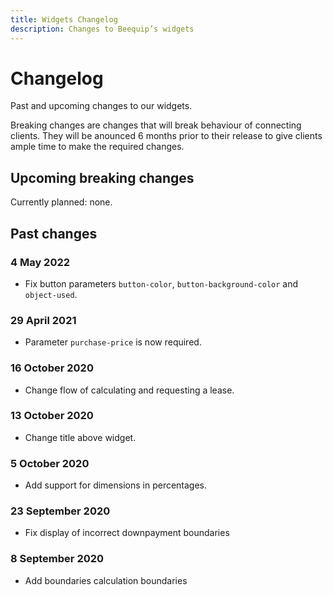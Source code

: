 ```yaml
---
title: Widgets Changelog
description: Changes to Beequip’s widgets
---
```


# Changelog

Past and upcoming changes to our widgets.

Breaking changes are changes that will break behaviour of connecting clients. They will be anounced 6 months prior
to their release to give clients ample time to make the required changes.

## Upcoming breaking changes

Currently planned: none.

## Past changes

### 4 May 2022

- Fix button parameters `button-color`, `button-background-color` and `object-used`.

### 29 April 2021

- Parameter `purchase-price` is now required.

### 16 October 2020

- Change flow of calculating and requesting a lease.

### 13 October 2020

- Change title above widget.

### 5 October 2020

- Add support for dimensions in percentages.

### 23 September 2020

- Fix display of incorrect downpayment boundaries

### 8 September 2020

- Add boundaries calculation boundaries

